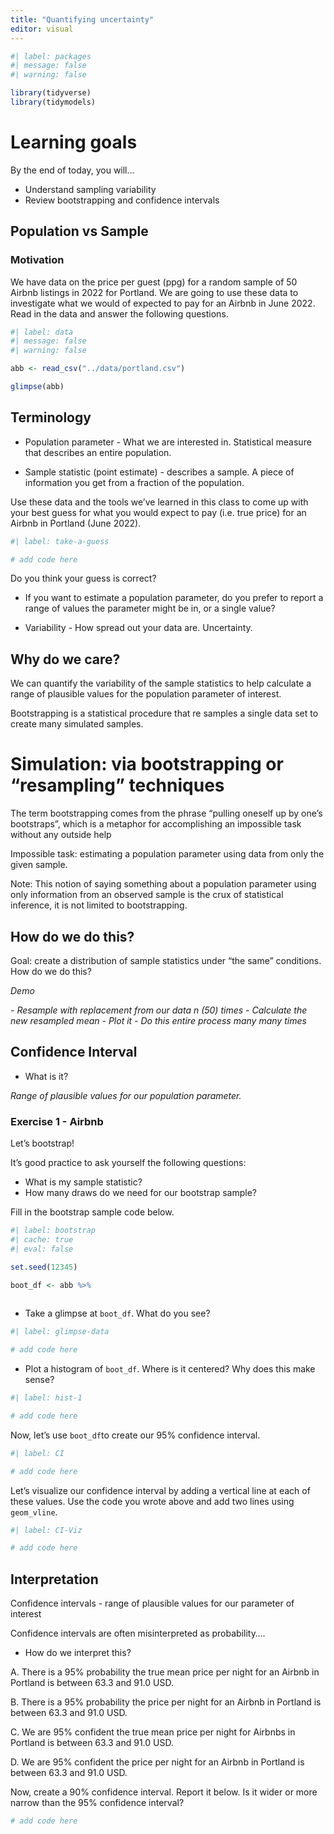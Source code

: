 ```yaml
---
title: "Quantifying uncertainty"
editor: visual
---
```


```r
#| label: packages
#| message: false
#| warning: false

library(tidyverse)
library(tidymodels)
```

# Learning goals

By the end of today, you will...

-   Understand sampling variability
-   Review bootstrapping and confidence intervals

## Population vs Sample

### Motivation

We have data on the price per guest (ppg) for a random sample of 50 Airbnb listings in 2022 for Portland. We are going to use these data to investigate what we would of expected to pay for an Airbnb in June 2022. Read in the data and answer the following questions.

```r
#| label: data
#| message: false
#| warning: false

abb <- read_csv("../data/portland.csv")

glimpse(abb)
```

## Terminology

-   Population parameter - What we are interested in. Statistical measure that describes an entire population.

-   Sample statistic (point estimate) - describes a sample. A piece of information you get from a fraction of the population.

Use these data and the tools we've learned in this class to come up with your best guess for what you would expect to pay (i.e. true price) for an Airbnb in Portland (June 2022).

```r
#| label: take-a-guess

# add code here
```

Do you think your guess is correct?


-   If you want to estimate a population parameter, do you prefer to report a range of values the parameter might be in, or a single value?

- Variability - How spread out your data are. Uncertainty.

## Why do we care?

We can quantify the variability of the sample statistics to help calculate a range of plausible values for the population parameter of interest.

Bootstrapping is a statistical procedure that re samples a single data set to create many simulated samples.

# Simulation: via bootstrapping or "resampling" techniques

The term bootstrapping comes from the phrase "pulling oneself up by one's bootstraps", which is a metaphor for accomplishing an impossible task without any outside help

Impossible task: estimating a population parameter using data from only the given sample.

Note: This notion of saying something about a population parameter using only information from an observed sample is the crux of statistical inference, it is not limited to bootstrapping.

## How do we do this?

Goal: create a distribution of sample statistics under "the same" conditions. How do we do this?

*Demo*

*- Resample with replacement from our data n (50) times* 
*- Calculate the new resampled mean* 
*- Plot it* 
*- Do this entire process many many times*

## Confidence Interval

-   What is it?

*Range of plausible values for our population parameter.*

### Exercise 1 - Airbnb

Let's bootstrap!

It's good practice to ask yourself the following questions:

-   What is my sample statistic?
-   How many draws do we need for our bootstrap sample? 

Fill in the bootstrap sample code below.

```r
#| label: bootstrap
#| cache: true
#| eval: false

set.seed(12345)

boot_df <- abb %>%
  
```

-   Take a glimpse at `boot_df`. What do you see?

```r
#| label: glimpse-data

# add code here
```

-   Plot a histogram of `boot_df`. Where is it centered? Why does this make sense?

```r
#| label: hist-1

# add code here
```

Now, let's use `boot_df`to create our 95% confidence interval.

```r
#| label: CI

# add code here
```

Let's visualize our confidence interval by adding a vertical line at each of these values. Use the code you wrote above and add two lines using `geom_vline`.

```r
#| label: CI-Viz

# add code here
```

## Interpretation

Confidence intervals - range of plausible values for our parameter of interest

Confidence intervals are often misinterpreted as probability....

-   How do we interpret this?

A. There is a 95% probability the true mean price per night for an Airbnb in Portland is between 63.3 and 91.0 USD.

B. There is a 95% probability the price per night for an Airbnb in Portland is between 63.3 and 91.0 USD.

C. We are 95% confident the true mean price per night for Airbnbs in Portland is between 63.3 and 91.0 USD.

D. We are 95% confident the price per night for an Airbnb in Portland is between 63.3 and 91.0 USD.


Now, create a 90% confidence interval. Report it below. Is it wider or more narrow than the 95% confidence interval?

```r

# add code here
```

